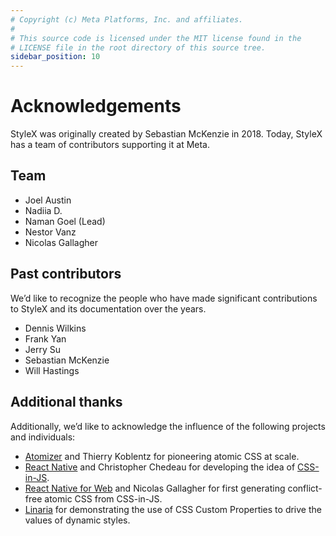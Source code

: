 ```yaml
---
# Copyright (c) Meta Platforms, Inc. and affiliates.
#
# This source code is licensed under the MIT license found in the
# LICENSE file in the root directory of this source tree.
sidebar_position: 10
---
```


# Acknowledgements

StyleX was originally created by Sebastian McKenzie in 2018. Today, StyleX has a
team of contributors supporting it at Meta.

## Team

- Joel Austin
- Nadiia D.
- Naman Goel (Lead)
- Nestor Vanz
- Nicolas Gallagher

## Past contributors

We’d like to recognize the people who have made significant contributions to
StyleX and its documentation over the years.

- Dennis Wilkins
- Frank Yan
- Jerry Su
- Sebastian McKenzie
- Will Hastings

## Additional thanks

Additionally, we’d like to acknowledge the influence of the following projects
and individuals:

- [Atomizer](https://acss.io/) and Thierry Koblentz for pioneering atomic CSS at
  scale.
- [React Native](https://reactnative.dev/) and Christopher Chedeau for
  developing the idea of
  [CSS-in-JS](https://blog.vjeux.com/2014/javascript/react-css-in-js-nationjs.html).
- [React Native for Web](https://necolas.github.io/react-native-web/) and
  Nicolas Gallagher for first generating conflict-free atomic CSS from
  CSS-in-JS.
- [Linaria](https://linaria.dev/) for demonstrating the use of CSS Custom
  Properties to drive the values of dynamic styles.
